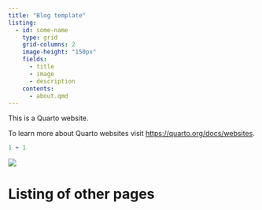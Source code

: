 ```yaml
---
title: "Blog template"
listing: 
  - id: some-name
    type: grid
    grid-columns: 2
    image-height: "150px"
    fields: 
      - title
      - image
      - description
    contents: 
      - about.qmd
---
```


This is a Quarto website.

To learn more about Quarto websites visit <https://quarto.org/docs/websites>.

```r
1 + 1
```

![](assets/images/image.jpg)

# Listing of other pages 

::: {#some-name}
:::